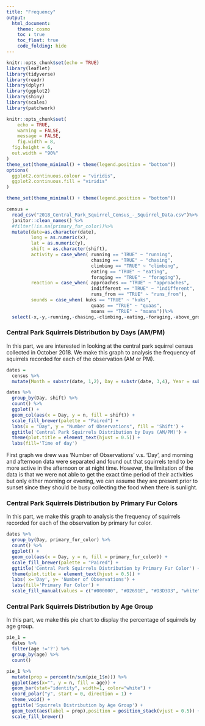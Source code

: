 ```yaml
---
title: "Frequency"
output:
  html_document:
    theme: cosmo
    toc : true
    toc_float: true
    code_folding: hide
---
```


```r
knitr::opts_chunk$set(echo = TRUE)
library(leaflet)
library(tidyverse)
library(readr)
library(dplyr)
library(ggplot2)
library(shiny)
library(scales)
library(patchwork)

knitr::opts_chunk$set(
	echo = TRUE,
	warning = FALSE,
	message = FALSE, 
	fig.width = 8, 
  fig.height = 6,
  out.width = "90%"
)
theme_set(theme_minimal() + theme(legend.position = "bottom"))
options(
  ggplot2.continuous.colour = "viridis",
  ggplot2.continuous.fill = "viridis"
)

theme_set(theme_minimal() + theme(legend.position = "bottom"))
```


```r
census =
  read_csv("2018_Central_Park_Squirrel_Census_-_Squirrel_Data.csv")%>% 
  janitor::clean_names() %>%
  #filter(!is.na(primary_fur_color))%>%
  mutate(date=as.character(date),
         long = as.numeric(x),
         lat = as.numeric(y),
         shift = as.character(shift),
         activity = case_when( running == "TRUE" ~ "running",
                               chasing == "TRUE" ~ "chasing",
                               climbing == "TRUE" ~ "climbing",
                               eating == "TRUE" ~ "eating",
                               foraging == "TRUE" ~ "foraging"),
         reaction = case_when( approaches == "TRUE" ~ "approaches",
                               indifferent == "TRUE" ~ "indifferent",
                               runs_from == "TRUE" ~ "runs_from"),
         sounds = case_when( kuks == "TRUE" ~ "kuks",
                               quaas == "TRUE" ~ "quaas",
                               moans == "TRUE" ~ "moans"))%>%
  select(-x,-y,-running,-chasing,-climbing,-eating,-foraging,-above_ground_sighter_measurement,-color_notes,-other_activities,-specific_location ,-tail_flags ,-tail_twitches,-other_interactions,-kuks,-quaas,-moans,-approaches,-indifferent,-runs_from)
```

### Central Park Squirrels Distribution by Days (AM/PM)

In this part, we are interested in looking at the central park squirrel census collected in October 2018. We make this graph to analysis the frequency of squirrels recorded for each of the observation (AM or PM).

```r
dates = 
  census %>%
  mutate(Month = substr(date, 1,2), Day = substr(date, 3,4), Year = substr(date,5,9))

dates %>% 
  group_by(Day, shift) %>%
  count() %>%
  ggplot() +
  geom_col(aes(x = Day, y = n, fill = shift)) +
  scale_fill_brewer(palette = "Paired") +
  labs(x = "Day", y = "Number of Observations", fill = 'Shift') +
  ggtitle('Central Park Squirrels Distribution by Days (AM/PM)') +
  theme(plot.title = element_text(hjust = 0.5)) +
  labs(fill='Time of day') 
```

First graph we drew was 'Number of Observations' v.s. 'Day', and morning and afternoon data were separated and found out that squirrels tend to be more active in the afternoon or at night time. However, the limitation of the data is that we were not able to get the exact time period of their activities but only either morning or evening, we can assume they are present prior to sunset since they should be busy collecting the food when there is sunlight.

### Central Park Squirrels Distribution by Primary Fur Colors

In this part, we  make this graph to analysis the frequency of squirrels recorded for each of the observation by primary fur color. 

```r
dates %>%
  group_by(Day, primary_fur_color) %>% 
  count() %>%
  ggplot() +
  geom_col(aes(x = Day, y = n, fill = primary_fur_color)) +
  scale_fill_brewer(palette = "Paired") +
  ggtitle('Central Park Squirrels Distribution by Primary Fur Color') +
  theme(plot.title = element_text(hjust = 0.5)) +
  labs( x='Day', y= 'Number of Observations') +
  labs(fill='Primary Fur Color') +
  scale_fill_manual(values = c("#000000", "#D2691E", "#D3D3D3", "white"))
```


### Central Park Squirrels Distribution by Age Group

In this part, we make this pie chart to display the percentage of squirrels by age group.

```r
pie_1 = 
  dates %>% 
  filter(age !='?') %>%
  group_by(age) %>%
  count() 

pie_1 %>% 
  mutate(prop = percent(n/sum(pie_1$n))) %>% 
  ggplot(aes(x="", y = n, fill = age)) +
  geom_bar(stat="identity", width=1, color="white") +
  coord_polar("y", start = 0, direction = 1) + 
  theme_void() + 
  ggtitle('Squirrels Distribution by Age Group') +
  geom_text(aes(label = prop),position = position_stack(vjust = 0.5)) +
  scale_fill_brewer()
```
